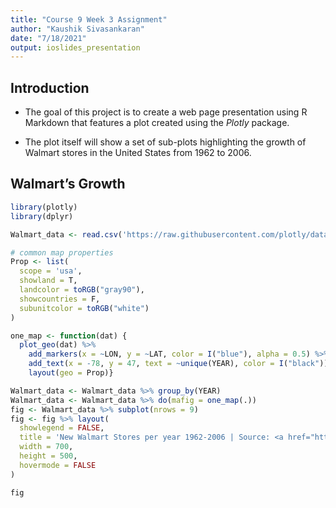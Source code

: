 ```yaml
---
title: "Course 9 Week 3 Assignment"
author: "Kaushik Sivasankaran"
date: "7/18/2021"
output: ioslides_presentation
---
```



## Introduction

- The goal of this project is to create a web page presentation using R Markdown that features a plot created using the *Plotly* package.

- The plot itself will show a set of sub-plots highlighting the growth of Walmart stores in the United States from 1962 to 2006.


## Walmart's Growth

```r
library(plotly)
library(dplyr)

```

```r
Walmart_data <- read.csv('https://raw.githubusercontent.com/plotly/datasets/master/1962_2006_walmart_store_openings.csv')

```

```r

# common map properties
Prop <- list(
  scope = 'usa',
  showland = T,
  landcolor = toRGB("gray90"),
  showcountries = F,
  subunitcolor = toRGB("white")
)

one_map <- function(dat) {
  plot_geo(dat) %>%
    add_markers(x = ~LON, y = ~LAT, color = I("blue"), alpha = 0.5) %>%
    add_text(x = -78, y = 47, text = ~unique(YEAR), color = I("black")) %>%
    layout(geo = Prop)}

Walmart_data <- Walmart_data %>% group_by(YEAR)
Walmart_data <- Walmart_data %>% do(mafig = one_map(.))
fig <- Walmart_data %>% subplot(nrows = 9)
fig <- fig %>% layout(
  showlegend = FALSE,
  title = 'New Walmart Stores per year 1962-2006 | Source: <a href="http://www.econ.umn.edu/~holmes/data/WalMart/index.html">University of Minnesota</a>',
  width = 700,
  height = 500,
  hovermode = FALSE
)

fig
```


